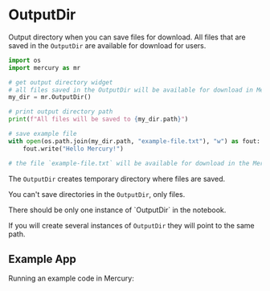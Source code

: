
# OutputDir

Output directory when you can save files for download. All files that are saved in the `OutputDir` are available for download for users.

```python
import os
import mercury as mr
```
```python
# get output directory widget
# all files saved in the OutputDir will be available for download in Mercury
my_dir = mr.OutputDir()
```
```python
# print output directory path
print(f"All files will be saved to {my_dir.path}")

# save example file
with open(os.path.join(my_dir.path, "example-file.txt"), "w") as fout:
    fout.write("Hello Mercury!")

# the file `example-file.txt` will be available for download in the Mercury app.
```

The `OutputDir` creates temporary directory where files are saved.

You can't save directories in the `OutputDir`, only files.


<Callout type="info">
There should be only one instance of `OutputDir` in the notebook.

If you will create several instances of `OutputDir` they will point to the same path.
</Callout>

## Example App


Running an example code in Mercury:
<Screenshot src={simpleAppGif} alt="Mercury App with OutputDir widget" />
